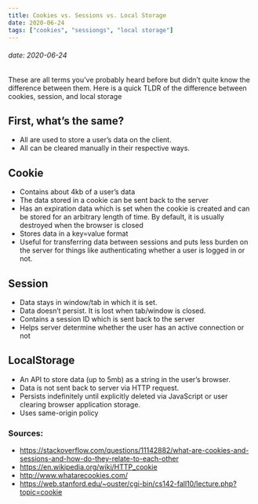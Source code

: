 ```yaml
---
title: Cookies vs. Sessions vs. Local Storage
date: 2020-06-24
tags: ["cookies", "sessiongs", "local storage"]
---
```


###### date: 2020-06-24


These are all terms you’ve probably heard before but didn’t quite know the difference between them. Here is a quick TLDR of the difference between cookies, session, and local storage

## First, what’s the same?
- All are used to store a user’s data on the client.
- All can be cleared manually in their respective ways.

## Cookie
- Contains about 4kb of a user’s data
- The data stored in a cookie can be sent back to the server
- Has an expiration data which is set when the cookie is created and can be stored for an arbitrary length of time. By default, it is usually destroyed when the browser is closed
- Stores data in a key=value format
- Useful for transferring data between sessions and puts less burden on the server for things like authenticating whether a user is logged in or not.

## Session
- Data stays in window/tab in which it is set.
- Data doesn’t persist. It is lost when tab/window is closed.
- Contains a session ID which is sent back to the server
- Helps server determine whether the user has an active connection or not



## LocalStorage
- An API to store data (up to 5mb) as a string in the user’s browser. 
- Data is not sent back to server via HTTP request. 
- Persists indefinitely until explicitly deleted via JavaScript or user clearing browser application storage. 
- Uses same-origin policy

### Sources:	
- https://stackoverflow.com/questions/11142882/what-are-cookies-and-sessions-and-how-do-they-relate-to-each-other
- https://en.wikipedia.org/wiki/HTTP_cookie
- http://www.whatarecookies.com/
- https://web.stanford.edu/~ouster/cgi-bin/cs142-fall10/lecture.php?topic=cookie